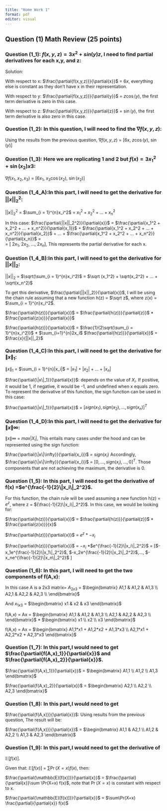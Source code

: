 ```yaml
---
title: "Home Work 1"
format: pdf
editor: visual
---
```


## Question (1) Math Review (25 points)

### Question (1_1): $f(x,y,z) = 3x^2 + sin(y)z$, I need to find partial derivatives for each x,y, and z:

Solution:

With respect to x: $\frac{\partial{f(x,y,z)}}{\partial{x}}$ = $6x$, everything else is constant as they don't have x in their representation.

With respect to y: $\frac{\partial{f(x,y,z)}}{\partial{y}}$ = $z\cos(y)$, the first term derivative is zero in this case.

With respect to z: $\frac{\partial{f(x,y,z)}}{\partial{z}}$ = $\sin(y)$, the first term derivative is also zero in this case.

### Question (1_2): In this question, I will need to find the $\nabla f(x,y,z)$:

Using the results from the previous question, $\nabla f(x,y,z)$ = \[$6x$, $z\cos(y)$, $\sin(y)$\]

### Question (1_3): Here we are replicating 1 and 2 but $f(x) = 3x_1^2 + \sin(x_2)x3$:

$\nabla f(x_1,x_2,x_3)$ = \[$6x_1$, $x_3\cos(x_2)$, $\sin(x_2)$\]

### Question (1_4_A):In this part, I will need to get the derivative for $||x||_2^2$:

$||x||_2^2$ = $\sum_{i = 1}^{n}x_i^2$ = $x_1^2 + x_2^2 + ... + x_n^2$

In this case: $\frac{\partial{||x||_2^2}}{\partial{x}}$ = $\frac{\partial{x_1^2 + x_2^2 + ... + x_n^2}}{\partial{x_1}}$ + $\frac{\partial{x_1^2 + x_2^2 + ... + x_n^2}}{\partial{x_2}}$ + ... + $\frac{\partial{x_1^2 + x_2^2 + ... + x_n^2}}{\partial{x_n}}$ =\
= \[ $2x_1$, $2x_2$, $...$, $2x_n$\], This represents the partial derivative for each x.

### Question (1_4_B):In this part, I will need to get the derivative for $||x||_2$:

$||x||_2$ = $\sqrt(\sum_{i = 1}^{n}x_i^2)$ = $\sqrt (x_1^2) + \sqrt(x_2^2) + ... + \sqrt(x_n^2)$

To get this derivative, $\frac{\partial{||x||_2}}{\partial{x}}$, I will be using the chain rule assuming that a new function h(z) = $\sqrt z$, where z(x) = $\sum_{i = 1}^{n}x_i^2$.

$\frac{\partial{h(z)}}{\partial{x}}$ = $\frac{\partial{h(z)}}{\partial{z}}$ \* $\frac{\partial{z(x)}}{\partial{x}}$

$\frac{\partial{h(z)}}{\partial{x}}$ = $\frac{1}{2\sqrt(\sum_{i = 1}^{n}x_i^2)}$ \* $\sum_{i=1}^{n}2x_i$ $\frac{\partial{h(z)}}{\partial{x}}$ = $\frac{x}{||x||_2}$

### Question (1_4_C):In this part, I will need to get the derivative for $\|x\|_1$:

$\|x\|_1$ = $\sum_{i = 1}^{n}|x_i|$ = $|x_1| + |x_2| + ... + |x_n|$

$\frac{\partial{\|x\|_1}}{\partial{x}}$: depends on the value of $X_i$. If positive, it would be 1, if negative, it would be -1, and undefined when x equals zero. To represent the derivative of this function, the sign function can be used in this case:

$\frac{\partial{\|x\|_1}}{\partial{x}}$ = $[sign(x_1), sign(x_2),...,sign(x_n)]^T$

### Question (1_4_D):In this part, I will need to get the derivative for $\|x\|\infty$:

$\|x\|\infty$ = $max|X_i|$, This entails many cases under the hood and can be represented using the sign function:

$\frac{\partial{\|x\|\infty}}{\partial{x_i}}$ = $sign(x_i)$ Accordingly, $\frac{\partial{\|x\|\infty}}{\partial{x_i}}$ = $[0,..., sign(x_i),...,0]^T$. Those components that are not achieving the maximum, the derivative is 0.

### Question (1_5): In this part, I will need to get the derivative of f(x) =$e^{\frac{-1}{2}\|x_i\|_2^2}$.

For this function, the chain rule will be used assuming a new function h(z) = $e^{z}$, where z = ${\frac{-1}{2}\|x_i\|_2^2}$. In this case, we would be looking for:

$\frac{\partial{h(z)}}{\partial{x}}$ = $\frac{\partial{h(z)}}{\partial{z}}$ \* $\frac{\partial{z(x)}}{x}$

$\frac{\partial{h(z)}}{\partial{x}}$ = $e^{z}$ \* $-x_i$

$\frac{\partial{h(z)}}{\partial{x}}$ = $-x_i$ \*$e^{\frac{-1}{2}\|x_i\|_2^2}$ = \[$-x_1e^{\frac{-1}{2}\|x_1\|_2^2}$, $-x_2e^{\frac{-1}{2}\|x_2\|_2^2}$,..., $-x_ne^{\frac{-1}{2}\|x_n\|_2^2}$ \]

### Question (1_6): In this part, I will need to get the two components of f(A,x):

In this case A is a 2x3 matrix= $A_{2x3}$ = $\begin{bmatrix}
  A1,1 & A1,2 & A1,3 \\
  A2,1 & A2,2 & A2,3 \\
\end{bmatrix}$

And $x_{1x3}$ = $\begin{bmatrix}
  x1 & x2 & x3
\end{bmatrix}$

f(A,x) = Ax = $\begin{bmatrix}
  A1,1 & A1,2 & A1,3 \\
  A2,1 & A2,2 & A2,3 \\
\end{bmatrix}$ \* $\begin{bmatrix}
  x1 \\
  x2 \\
  x3
\end{bmatrix}$

f(A,x) = Ax = $\begin{bmatrix}
  A1,1*x1 + A1,2*x2 + A1,3*x3 \\
  A2,1*x1 + A2,2*x2 + A2,3*x3
\end{bmatrix}$

### Question (1_7): In this part,I would need to get $\frac{\partial{f(A,x)_1}}{\partial{x}}$ and $\frac{\partial{f(A,x)_2}}{\partial{x}}$.

$\frac{\partial{f(A,x)_1}}{\partial{x}}$ = $\begin{bmatrix}
  A1,1 \\
  A1,2 \\
  A1,3
\end{bmatrix}$

$\frac{\partial{f(A,x)_2}}{\partial{x}}$ = $\begin{bmatrix}
  A2,1 \\
  A2,2 \\
  A2,3
\end{bmatrix}$

### Question (1_8): In this part,I would need to get

$\frac{\partial{f(A,x)}}{\partial{x}}$: Using results from the previous question, The result will be:

$\frac{\partial{f(A,x)}}{\partial{x}}$ = $\begin{bmatrix}
  A1,1 & A2,1 \\
  A1,2 & A2,2 \\
  A1,3 & A2,3
\end{bmatrix}$

### Question (1_9): In this part,I would need to get the derivative of

$\mathbb{E}[f(x)]$.

Given that: $\mathbb{E}[f(x)]$ = $\sum\Pr(X = x) f(x)$, then:

$\frac{\partial{\mathbb{E}[f(x)]}}{\partial{x}}$ = $\frac{\partial}{\partial{x}}\sum \Pr(X=x) f(x)$, note that $\Pr(X=x)$ is constant with respect to x.

$\frac{\partial{\mathbb{E}[f(x)]}}{\partial{x}}$ = $\sum\Pr(X=x) \frac{\partial}{\partial{x}} f(x)$
